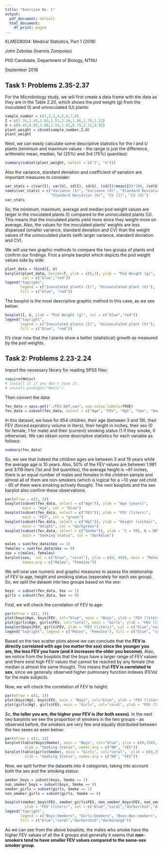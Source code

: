 ---
title: "Exercise No. 1"
output:
  pdf_document: default
  html_document:
    df_print: paged
---

KLMED8004: Medical Statistics, Part 1 (2018)

John Zobolas (Ioannis Zompolas)

PhD Candidate, Department of Biology, NTNU

September 2018

## Task 1: Problems 2.35-2.37

For the Microbiology study, we will first create a data frame with the data as they are in the Table 2.20, which shows the pod weight (g) from the inoculated (I) and uninoculated (U) plants:

```{r}
sample_number = c(1,2,3,4,5,6,7,8)
I = c(1.76,1.45,1.03,1.53,2.34,1.96,1.79,1.21)
U = c(0.49,0.85,1.00,1.54,1.01,0.75,2.11,0.92)
plant_weight = cbind(sample_number,I,U)
plant_weight
```
Next, we can easily calculate some descriptive statistics for the *I* and *U* plants (minimum and maximum values - the range is just the difference, arithmetic mean, median, 1st (25%) and 3rd (75%) quantiles):

```{r}
summary(subset(plant_weight, select = c("I", "U")))
```

Also the variance, standard deviation and coefficient of variation are important measures to consider:
```{r}
var_stats = c(var(I), var(U), sd(I), sd(U), (sd(I)/mean(I))*100, (sd(U)/mean(U))*100)
names(var_stats) = c("Variance (I)", "Variance (U)", "Standard Deviation (I)", 
                     "Standard Deviation (U)", "CV (I)", "CV (U)")
var_stats
```
So, the minimum, maximum, average and median pod weight values are larger in the inoculated plants (I) compared to the uninoculated plants (U). This means that the inoculated plants yield more since they weight more on average. Also, the values for the inoculated plants' weights are less dispersed (smaller variance, standard deviation and CV) than the weight values of the uninoculated plants (with larger variance, standard deviation and CV). 

We will use two graphic methods to compare the two groups of plants and confirm our findings. First a simple barplot which depicts the pod weight values side by side:
```{r}
plant_data = rbind(I, U)
barplot(plant_data, beside=T, ylim = c(0,3), ylab = "Pod Weight (g)", 
        col = c("blue","red"))
legend("topright", 
       legend = c("Inoculated plants (I)", "Uninoculated plant (U)"), 
       fill = c("blue", "red"))
```

The boxplot is the most descriptive graphic method in this case, as we see below:

```{r}
boxplot(I, U, ylab = "Pod Weight (g)", col = c("blue","red"))
legend("topright", 
       legend = c("Inoculated plants (I)", "Uninoculated plant (U)"), 
       fill = c("blue", "red"))
```

It's clear now that the *I* plants show a better (statistical) growth as measured by the pod weights.

## Task 2: Problems 2.23-2.24

Import the necessary library for reading SPSS files: 
```{r message=FALSE}
require(Hmisc)
# install it if you don't have it:
# install.packages("Hmisc")
```

Then convert the data:
```{r}
fev_data = spss.get("./FEV.DAT.sav", use.value.labels=TRUE)
fev_data = subset(fev_data, select = c("Age", "FEV", "Hgt", "Sex", "Smoke"))
```

In this dataset, we have for 654 children, their age (between 3 and 19), their FEV (forced expiratory volume in liters), their height in inches, their sex (0 for female, 1 for male) and their (current) smoking status (1 if they smoke, 0 otherwise). We can obtain some descriptive statistics for each variable as follows: 

```{r}
summary(fev_data)
```

So, we see that indeed the children ages are between 3 and 19 years while the average age is 10 years. Also, 50% of the FEV values are between 1.981 and 3.119 liters (1st and 3rd quantiles), the average height is ~61 inches, there is an equal number of males and females in the children sample and almost all of them are non-smokers (which is logical for a ~10 year old child - 65 of them were smoking actively though). The next boxplots and the sex barplot also confirm these observations.

```{r}
par(mfrow = c(2, 2))
boxplot(subset(fev_data, select = c("Age")), ylab = "Age (years)", 
        main = "Age", col = "blue")
boxplot(subset(fev_data, select = c("FEV")), ylab = "FEV (liters)", 
        main = "FEV", col = "green")
boxplot(subset(fev_data, select = c("Hgt")), ylab = "Height (inches)", 
        main = "Height", col = "darkgreen")
boxplot(subset(fev_data, select = c("Smoke")), ylab = "1 = YES, 0 = NO",
        main = "Smoking status", col = "darkblue")
```

```{r}
males = sum(fev_data$Sex == 1)
females = sum(fev_data$Sex == 0)
sex = c(males, females)
barplot(sex,  col = c("blue", "coral"), ylim = c(0, 400), main = "Males vs Females", 
        names.arg = c("Males", "Females"))
```

We will now use numeric and graphic measures to assess the relationship of FEV to age, height and smoking status (seperately for each sex group). So, we split the dataset into two groups based on the sex:

```{r}
boys  = subset(fev_data, Sex == 1)
girls = subset(fev_data, Sex == 0)
```

First, we will check the correlation of FEV to age:
```{r}
par(mfrow = c(1, 3))
plot(boys$Age, boys$FEV, col="blue", main = "Boys", ylab = "FEV (liters)", xlab = "Age (years)")
plot(girls$Age, girls$FEV, col="coral", main = "Girls", ylab = "FEV (liters)", xlab = "Age (years)")
boxplot(boys$FEV, girls$FEV, ylab = "FEV (liters)", col = c("blue","coral"))
legend("topright", legend = c("Males", "Females"), fill = c("blue", "coral"))
```

Based on the two scatter plots above we can conclude that the **FEV is directly correlated with age (no matter the sex) since the younger you are, the less FEV you have (and it increases the older you become)**. Also, we notice from the boxplots that the boys have a larger range of FEV values and there exist high FEV values that cannot be reached by any female (the median is almost the same though). This means that **FEV is correlated to sex**, since we generally observed higher pulmonary function indexes (FEVs) for the male subjects.

Now, we will check the correlation of FEV to height:

```{r}
par(mfrow = c(1, 2))
plot(boys$Hgt, boys$FEV, main = "Boys", col="blue", ylab = "FEV (liters)", xlab = "Height (inches)")
plot(girls$Hgt, girls$FEV, main = "Girls", col="coral", ylab = "FEV (liters)", xlab = "Height (inches)")
```

So, **the taller you are, the higher your FEV is (for both sexes)**.
In the next two barplots we see the proportion of smokers in the two groups - as observed before, the smokers are very few and equally distributed between the two sexes as seen below:

```{r}
par(mfrow = c(1, 2))
barplot(table(boys$Smoke), main = "Boys", col="blue", ylim = c(0,350), 
         xlab = "Smoking Status", names.arg = c("NO", "YES"))
barplot(table(girls$Smoke), main = "Girls", col="coral",  ylim = c(0,350), 
         xlab = "Smoking Status", names.arg = c("NO", "YES"))
```

Now, we split further the datasets into 4 categories, taking into account both the sex and the smoking status:

```{r}
smoker_boys = subset(boys, Smoke == 1)
non_smoker_boys = subset(boys, Smoke == 0)
smoker_girls = subset(girls, Smoke == 1)
non_smoker_girls = subset(girls, Smoke == 0)

boxplot(smoker_boys$FEV, smoker_girls$FEV, non_smoker_boys$FEV, non_smoker_girls$FEV,
         ylab = "FEV (liters)", col = c("blue","coral","darkorchid","darkorange"))
legend("topright", 
       legend = c("Boys-Smokers", "Girls-Smokers", "Boys-Non-smokers", "Girls-Non-smokers"), 
       fill = c("blue","coral","darkorchid","darkorange"))
```

As we can see from the above boxplots, the males who smoke have the higher FEV values of all the 4 groups and generally it seems that **non-smokers tend to have smaller FEV values compared to the same-sex smoker group**.


